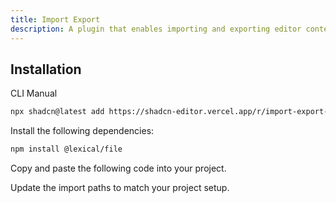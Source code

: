 ```yaml
---
title: Import Export
description: A plugin that enables importing and exporting editor content with file handling capabilities.
---
```


<ComponentPreview
  name="import-export-plugin-demo"
  className="[&_.preview>[data-orientation=vertical]]:sm:max-w-[70%]"
  description="A plugin that enables importing and exporting editor content with file handling capabilities."
/>

## Installation

<Tabs defaultValue="cli">

<TabsList>
  <TabsTrigger value="cli">CLI</TabsTrigger>
  <TabsTrigger value="manual">Manual</TabsTrigger>
</TabsList>

<TabsContent value="cli">

```bash
npx shadcn@latest add https://shadcn-editor.vercel.app/r/import-export-plugin.json
```

</TabsContent>

<TabsContent value="manual">

<Steps>

<Step>Install the following dependencies:</Step>

```bash
npm install @lexical/file
```

<Step>Copy and paste the following code into your project.</Step>

<ComponentSource name="import-export-plugin" />

<Step>Update the import paths to match your project setup.</Step>

</Steps>

</TabsContent>

</Tabs>